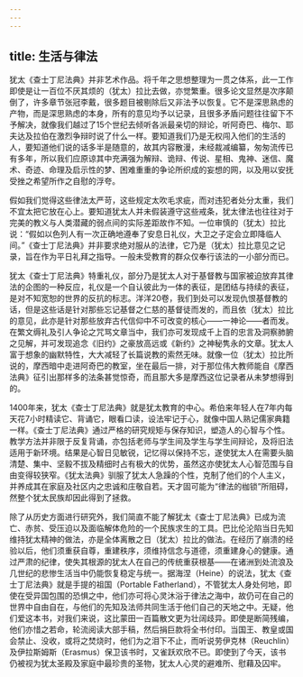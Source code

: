```yaml
---
---
---
```

title: 生活与律法
---




犹太《查士丁尼法典》并非艺术作品。将千年之思想整理为一贯之体系，此一工作即使是让一百位不厌其烦的（犹太）拉比去做，亦觉繁重。很多论文显然是次序颠倒了，许多章节张冠李戴，很多题目被剔除后又非法予以恢复。它不是深思熟虑的产物，而是深思熟虑的本身，所有的意见均予以记录，且很多矛盾问题往往留下不予解决，就像我们越过了15个世纪去倾听各派最亲切的辩论，听阿奇巴、梅尔、耶夫达及拉伯在激烈争辩时说了什么一样。要知道我们乃是无权闯入他们的生活的人，要知道他们说的话多半是随意的，故其内容散漫，未经裁减编纂，匆匆流传已有多年，所以我们应原谅其中充满强为解辩、诡辩、传说、星相、鬼神、迷信、魔术、奇迹、命理及启示性的梦、困难重重的争论所织成的妄想的网，以及用以安抚受挫之希望所作之自慰的浮夸。

假如我们觉得这些律法太严苛，这些规定太吹毛求疵，而对违犯者处分太重，我们不宜太把它放在心上。要知道犹太人并未假装遵守这些戒条，犹太律法也往往对于完美的教义与人类潜藏的弱点间的实际差距故作不知。一位审慎的（犹太）拉比说：“假如以色列人有一次正确地遵奉了安息日礼仪，大卫之子定会立即降临人间。”《查士丁尼法典》并非要求绝对服从的法律，它乃是（犹太）拉比意见之记录，旨在作为平日礼拜之指导。一般未受教育的群众仅奉行该法的一小部分而已。

犹太《查士丁尼法典》特重礼仪，部分乃是犹太人对于基督教与国家被迫放弃其律法的企图的一种反应，礼仪是一个自认彼此为一体的表征，是团结与持续的表征，是对不知宽恕的世界的反抗的标志。洋洋20卷，我们到处可以发现仇恨基督教的话，但是这些话是针对那些忘记基督之仁慈的基督徒而发的，而且依（犹太）拉比的意见，此亦是针对那些放弃古代信仰中不可改变的核心——一神论——者而发。在繁文缛礼及引人争论之咒骂文章当中，我们亦可发现成千上百的忠言及洞察肺腑之见解，并可发现追念《旧约》之豪放高远或《新约》之神秘隽永的文章。犹太人富于想象的幽默特性，大大减轻了长篇说教的索然无味。就像一位（犹太）拉比所说的，摩西暗中走进阿奇巴的教室，坐在最后一排，对于那位伟大教师能自《摩西法典》征引出那样多的法条甚觉惊奇，而且那大多是摩西这位记录者从未梦想得到的。

1400年来，犹太《查士丁尼法典》就是犹太教育的中心。希伯来年轻人在7年内每天花7小时精读它、背诵它，眼看口读，设法牢记于心，就像中国人熟记儒家典籍一样。《查士丁尼法典》通过严格的研究规矩与保存知识，塑造人的心智与个性。教学方法并非限于反复背诵，亦包括老师与学生间及学生与学生间辩论，及将旧法适用于新环境。结果是心智日见敏锐，记忆得以保持不忘，遂使犹太人在需要头脑清楚、集中、坚毅不拔及精细时占有极大的优势，虽然这亦使犹太人心智范围与自由变得较狭窄。《犹太法典》驯服了犹太人急躁的个性，克制了他们的个人主义，并养成其在家庭及社区内之忠诚和庄敬自若。天才固可能为“律法的枷锁”所阻碍，然整个犹太民族却因此得到了拯救。

除了从历史方面进行研究外，我们简直不能了解犹太《查士丁尼法典》已成为流亡、赤贫、受压迫以及面临解体危险的一个民族求生的工具。巴比伦沦陷当日先知维持犹太精神的做法，亦是全体离散之日（犹太）拉比的做法。在经历了崩溃的经验以后，他们须重获自尊，重建秩序，须维持信念与道德，须重建身心的健康。通过严肃的纪律，使失其根源的犹太人在自己的传统重获根基——在诸洲到处流浪及几世纪的悲惨生活当中仍能恢复稳定与统一。据海涅（Heine）的说法，犹太《查士丁尼法典》就是手提的祖国（Portable Fatherland），不管犹太人身处何地，即使在受异国包围的恐惧之中，他们亦可将心灵沐浴于律法之海中，故仍可在自己的世界中自由自在，与他们的先知及法师共同生活于他们自己的天地之中。无疑，他们爱这本书，对我们来说，这比蒙田一百篇散文更为壮阔歧异。即使是断简残编，他们亦惜之若命，轮流阅读大部手稿，然后捐巨款将全书付印。当国王、教皇或国会禁止、没收，或将之焚烧时，他们为之泪下不止，而听说劳伊克林（Reuchlin）及伊拉斯姆斯（Erasmus）保卫该书时，又雀跃欢欣不已。即使到了今天，该书仍被视为犹太圣殿及家庭中最珍贵的圣物，犹太人心灵的避难所、慰藉及囚牢。